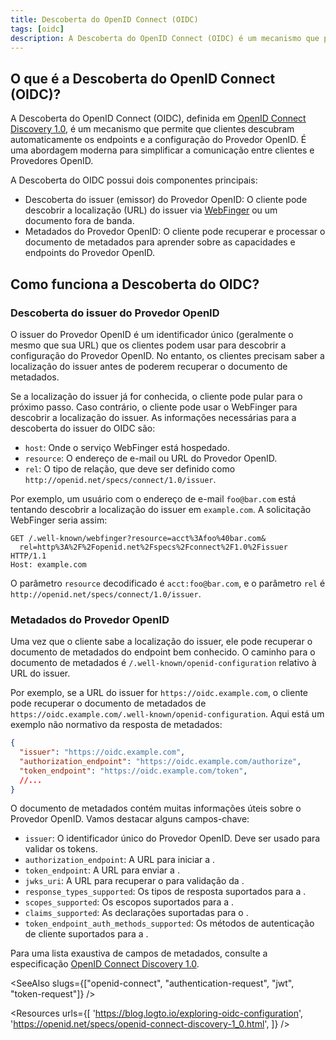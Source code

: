 ```yaml
---
title: Descoberta do OpenID Connect (OIDC)
tags: [oidc]
description: A Descoberta do OpenID Connect (OIDC) é um mecanismo que permite que os clientes descubram automaticamente os endpoints e a configuração do Provedor OpenID.
---
```


## O que é a Descoberta do OpenID Connect (OIDC)?

A Descoberta do OpenID Connect (OIDC), definida em [OpenID Connect Discovery 1.0](https://openid.net/specs/openid-connect-discovery-1_0.html), é um mecanismo que permite que <Ref slug="client">clientes</Ref> descubram automaticamente os endpoints e a configuração do Provedor OpenID. É uma abordagem moderna para simplificar a comunicação entre clientes e <Ref slug="openid-connect" headingId="openid-provider-op">Provedores OpenID</Ref>.

A Descoberta do OIDC possui dois componentes principais:

- Descoberta do issuer (emissor) do Provedor OpenID: O cliente pode descobrir a localização (URL) do issuer via [WebFinger](https://tools.ietf.org/html/rfc7033) ou um documento fora de banda.
- Metadados do Provedor OpenID: O cliente pode recuperar e processar o documento de metadados para aprender sobre as capacidades e endpoints do Provedor OpenID.

## Como funciona a Descoberta do OIDC?

### Descoberta do issuer do Provedor OpenID

O issuer do Provedor OpenID é um identificador único (geralmente o mesmo que sua URL) que os clientes podem usar para descobrir a configuração do Provedor OpenID. No entanto, os clientes precisam saber a localização do issuer antes de poderem recuperar o documento de metadados.

Se a localização do issuer já for conhecida, o cliente pode pular para o próximo passo. Caso contrário, o cliente pode usar o WebFinger para descobrir a localização do issuer. As informações necessárias para a descoberta do issuer do OIDC são:

- `host`: Onde o serviço WebFinger está hospedado.
- `resource`: O endereço de e-mail ou URL do Provedor OpenID.
- `rel`: O tipo de relação, que deve ser definido como `http://openid.net/specs/connect/1.0/issuer`.

Por exemplo, um usuário com o endereço de e-mail `foo@bar.com` está tentando descobrir a localização do issuer em `example.com`. A solicitação WebFinger seria assim:

```http
GET /.well-known/webfinger?resource=acct%3Afoo%40bar.com&
  rel=http%3A%2F%2Fopenid.net%2Fspecs%2Fconnect%2F1.0%2Fissuer HTTP/1.1
Host: example.com
```

O parâmetro `resource` decodificado é `acct:foo@bar.com`, e o parâmetro `rel` é `http://openid.net/specs/connect/1.0/issuer`.

### Metadados do Provedor OpenID

Uma vez que o cliente sabe a localização do issuer, ele pode recuperar o documento de metadados do endpoint bem conhecido. O caminho para o documento de metadados é `/.well-known/openid-configuration` relativo à URL do issuer.

Por exemplo, se a URL do issuer for `https://oidc.example.com`, o cliente pode recuperar o documento de metadados de `https://oidc.example.com/.well-known/openid-configuration`. Aqui está um exemplo não normativo da resposta de metadados:

```json
{
  "issuer": "https://oidc.example.com",
  "authorization_endpoint": "https://oidc.example.com/authorize",
  "token_endpoint": "https://oidc.example.com/token",
  //...
}
```

O documento de metadados contém muitas informações úteis sobre o Provedor OpenID. Vamos destacar alguns campos-chave:

- `issuer`: O identificador único do Provedor OpenID. Deve ser usado para validar os tokens.
- `authorization_endpoint`: A URL para iniciar a <Ref slug="authentication-request" />.
- `token_endpoint`: A URL para enviar a <Ref slug="token-request" />.
- `jwks_uri`: A URL para recuperar o <Ref slug="jwk" headingId="json-web-key-set-jwks" /> para validação da <Ref slug="signing-key" />.
- `response_types_supported`: Os tipos de resposta suportados para a <Ref slug="authentication-request" />.
- `scopes_supported`: Os <Ref slug="scope">escopos</Ref> suportados para a <Ref slug="authentication-request" />.
- `claims_supported`: As <Ref slug="claim">declarações</Ref> suportadas para o <Ref slug="id-token" />.
- `token_endpoint_auth_methods_supported`: Os métodos de autenticação de cliente suportados para a <Ref slug="token-request" />.

Para uma lista exaustiva de campos de metadados, consulte a especificação [OpenID Connect Discovery 1.0](https://openid.net/specs/openid-connect-discovery-1_0.html#ProviderMetadata).

<SeeAlso slugs={["openid-connect", "authentication-request", "jwt", "token-request"]} />

<Resources
  urls={[
    'https://blog.logto.io/exploring-oidc-configuration',
    'https://openid.net/specs/openid-connect-discovery-1_0.html',
  ]}
/>